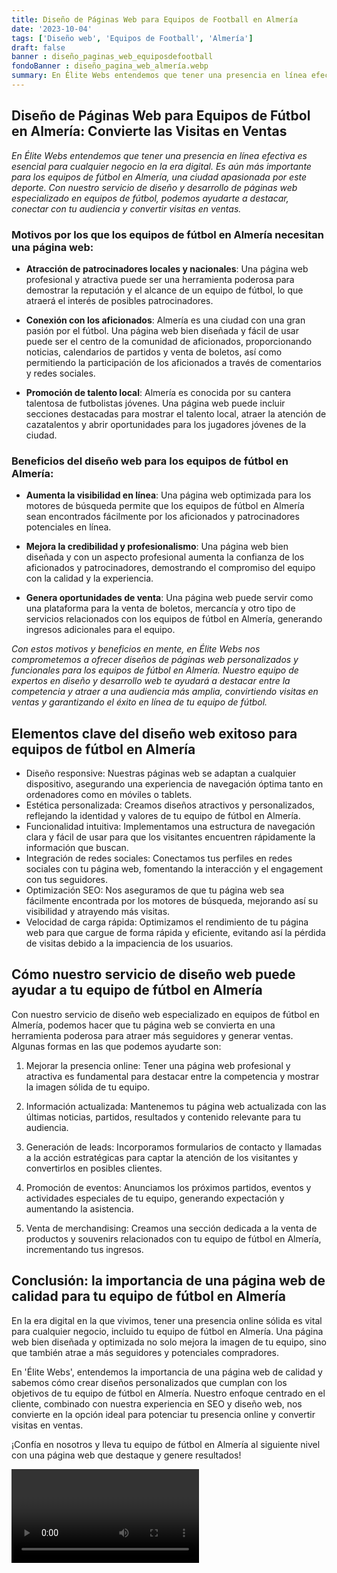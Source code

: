 ```yaml
---
title: Diseño de Páginas Web para Equipos de Football en Almería
date: '2023-10-04'
tags: ['Diseño web', 'Equipos de Football', 'Almería']
draft: false
banner : diseño_paginas_web_equiposdefootball
fondoBanner : diseño_pagina_web_almería.webp
summary: En Élite Webs entendemos que tener una presencia en línea efectiva es esencial para cualquier negocio en la era digital. Es aún más importante para los equipos de fútbol en Almería, una ciudad apasionada por este deporte. Con nuestro servicio de diseño y desarrollo de páginas web especializado en equipos de fútbol, podemos ayudarte a destacar, conectar con tu audiencia y convertir visitas en ventas.
---
```


## Diseño de Páginas Web para Equipos de Fútbol en Almería: Convierte las Visitas en Ventas

*En Élite Webs entendemos que tener una presencia en línea efectiva es esencial para cualquier negocio en la era digital. Es aún más importante para los equipos de fútbol en Almería, una ciudad apasionada por este deporte. Con nuestro servicio de diseño y desarrollo de páginas web especializado en equipos de fútbol, podemos ayudarte a destacar, conectar con tu audiencia y convertir visitas en ventas.*

### Motivos por los que los equipos de fútbol en Almería necesitan una página web:

- **Atracción de patrocinadores locales y nacionales**: Una página web profesional y atractiva puede ser una herramienta poderosa para demostrar la reputación y el alcance de un equipo de fútbol, lo que atraerá el interés de posibles patrocinadores.

- **Conexión con los aficionados**: Almería es una ciudad con una gran pasión por el fútbol. Una página web bien diseñada y fácil de usar puede ser el centro de la comunidad de aficionados, proporcionando noticias, calendarios de partidos y venta de boletos, así como permitiendo la participación de los aficionados a través de comentarios y redes sociales.

- **Promoción de talento local**: Almería es conocida por su cantera talentosa de futbolistas jóvenes. Una página web puede incluir secciones destacadas para mostrar el talento local, atraer la atención de cazatalentos y abrir oportunidades para los jugadores jóvenes de la ciudad.

### Beneficios del diseño web para los equipos de fútbol en Almería:

- **Aumenta la visibilidad en línea**: Una página web optimizada para los motores de búsqueda permite que los equipos de fútbol en Almería sean encontrados fácilmente por los aficionados y patrocinadores potenciales en línea.

- **Mejora la credibilidad y profesionalismo**: Una página web bien diseñada y con un aspecto profesional aumenta la confianza de los aficionados y patrocinadores, demostrando el compromiso del equipo con la calidad y la experiencia.

- **Genera oportunidades de venta**: Una página web puede servir como una plataforma para la venta de boletos, mercancía y otro tipo de servicios relacionados con los equipos de fútbol en Almería, generando ingresos adicionales para el equipo.

*Con estos motivos y beneficios en mente, en Élite Webs nos comprometemos a ofrecer diseños de páginas web personalizados y funcionales para los equipos de fútbol en Almería. Nuestro equipo de expertos en diseño y desarrollo web te ayudará a destacar entre la competencia y atraer a una audiencia más amplia, convirtiendo visitas en ventas y garantizando el éxito en línea de tu equipo de fútbol.*

<GifSeo />

<Cta />

## Elementos clave del diseño web exitoso para equipos de fútbol en Almería

- Diseño responsive: Nuestras páginas web se adaptan a cualquier dispositivo, asegurando una experiencia de navegación óptima tanto en ordenadores como en móviles o tablets.
- Estética personalizada: Creamos diseños atractivos y personalizados, reflejando la identidad y valores de tu equipo de fútbol en Almería. 
- Funcionalidad intuitiva: Implementamos una estructura de navegación clara y fácil de usar para que los visitantes encuentren rápidamente la información que buscan.
- Integración de redes sociales: Conectamos tus perfiles en redes sociales con tu página web, fomentando la interacción y el engagement con tus seguidores.
- Optimización SEO: Nos aseguramos de que tu página web sea fácilmente encontrada por los motores de búsqueda, mejorando así su visibilidad y atrayendo más visitas.
- Velocidad de carga rápida: Optimizamos el rendimiento de tu página web para que cargue de forma rápida y eficiente, evitando así la pérdida de visitas debido a la impaciencia de los usuarios.

## Cómo nuestro servicio de diseño web puede ayudar a tu equipo de fútbol en Almería

Con nuestro servicio de diseño web especializado en equipos de fútbol en Almería, podemos hacer que tu página web se convierta en una herramienta poderosa para atraer más seguidores y generar ventas. Algunas formas en las que podemos ayudarte son:

1. Mejorar la presencia online: Tener una página web profesional y atractiva es fundamental para destacar entre la competencia y mostrar la imagen sólida de tu equipo.

2. Información actualizada: Mantenemos tu página web actualizada con las últimas noticias, partidos, resultados y contenido relevante para tu audiencia.

3. Generación de leads: Incorporamos formularios de contacto y llamadas a la acción estratégicas para captar la atención de los visitantes y convertirlos en posibles clientes.

4. Promoción de eventos: Anunciamos los próximos partidos, eventos y actividades especiales de tu equipo, generando expectación y aumentando la asistencia.

5. Venta de merchandising: Creamos una sección dedicada a la venta de productos y souvenirs relacionados con tu equipo de fútbol en Almería, incrementando tus ingresos.

## Conclusión: la importancia de una página web de calidad para tu equipo de fútbol en Almería

En la era digital en la que vivimos, tener una presencia online sólida es vital para cualquier negocio, incluido tu equipo de fútbol en Almería. Una página web bien diseñada y optimizada no solo mejora la imagen de tu equipo, sino que también atrae a más seguidores y potenciales compradores.

En 'Élite Webs', entendemos la importancia de una página web de calidad y sabemos cómo crear diseños personalizados que cumplan con los objetivos de tu equipo de fútbol en Almería. Nuestro enfoque centrado en el cliente, combinado con nuestra experiencia en SEO y diseño web, nos convierte en la opción ideal para potenciar tu presencia online y convertir visitas en ventas.

¡Confía en nosotros y lleva tu equipo de fútbol en Almería al siguiente nivel con una página web que destaque y genere resultados!

<Video />

<CtaBot job='Equipos de Football' city='Almería'/>

<Gmaps query='Almería+españa+maps' />